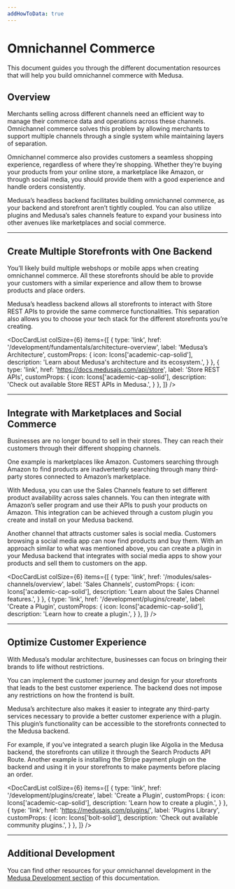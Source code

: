 ```yaml
---
addHowToData: true
---
```



# Omnichannel Commerce

This document guides you through the different documentation resources that will help you build omnichannel commerce with Medusa.

## Overview

Merchants selling across different channels need an efficient way to manage their commerce data and operations across these channels. Omnichannel commerce solves this problem by allowing merchants to support multiple channels through a single system while maintaining layers of separation.

Omnichannel commerce also provides customers a seamless shopping experience, regardless of where they’re shopping. Whether they’re buying your products from your online store, a marketplace like Amazon, or through social media, you should provide them with a good experience and handle orders consistently.

Medusa’s headless backend facilitates building omnichannel commerce, as your backend and storefront aren’t tightly coupled. You can also utilize plugins and Medusa’s sales channels feature to expand your business into other avenues like marketplaces and social commerce.

---

## Create Multiple Storefronts with One Backend

You’ll likely build multiple webshops or mobile apps when creating omnichannel commerce. All these storefronts should be able to provide your customers with a similar experience and allow them to browse products and place orders.

Medusa’s headless backend allows all storefronts to interact with Store REST APIs to provide the same commerce functionalities. This separation also allows you to choose your tech stack for the different storefronts you’re creating.

<DocCardList colSize={6} items={[
  {
    type: 'link',
    href: '/development/fundamentals/architecture-overview',
    label: 'Medusa’s Architecture',
    customProps: {
      icon: Icons['academic-cap-solid'],
      description: 'Learn about Medusa\'s architecture and its ecosystem.',
    }
  },
  {
    type: 'link',
    href: 'https://docs.medusajs.com/api/store',
    label: 'Store REST APIs',
    customProps: {
      icon: Icons['academic-cap-solid'],
      description: 'Check out available Store REST APIs in Medusa.',
    }
  },
]} />

---

## Integrate with Marketplaces and Social Commerce

Businesses are no longer bound to sell in their stores. They can reach their customers through their different shopping channels.

One example is marketplaces like Amazon. Customers searching through Amazon to find products are inadvertently searching through many third-party stores connected to Amazon’s marketplace.

With Medusa, you can use the Sales Channels feature to set different product availability across sales channels. You can then integrate with Amazon’s seller program and use their APIs to push your products on Amazon. This integration can be achieved through a custom plugin you create and install on your Medusa backend.

Another channel that attracts customer sales is social media. Customers browsing a social media app can now find products and buy them. With an approach similar to what was mentioned above, you can create a plugin in your Medusa backend that integrates with social media apps to show your products and sell them to customers on the app.

<DocCardList colSize={6} items={[
  {
    type: 'link',
    href: '/modules/sales-channels/overview',
    label: 'Sales Channels',
    customProps: {
      icon: Icons['academic-cap-solid'],
      description: 'Learn about the Sales Channel features.',
    }
  },
  {
    type: 'link',
    href: '/development/plugins/create',
    label: 'Create a Plugin',
    customProps: {
      icon: Icons['academic-cap-solid'],
      description: 'Learn how to create a plugin.',
    }
  },
]} />

---

## Optimize Customer Experience

With Medusa’s modular architecture, businesses can focus on bringing their brands to life without restrictions.

You can implement the customer journey and design for your storefronts that leads to the best customer experience. The backend does not impose any restrictions on how the frontend is built.

Medusa’s architecture also makes it easier to integrate any third-party services necessary to provide a better customer experience with a plugin. This plugin’s functionality can be accessible to the storefronts connected to the Medusa backend.

For example, if you’ve integrated a search plugin like Algolia in the Medusa backend, the storefronts can utilize it through the Search Products API Route. Another example is installing the Stripe payment plugin on the backend and using it in your storefronts to make payments before placing an order.

<DocCardList colSize={6} items={[
  {
    type: 'link',
    href: '/development/plugins/create',
    label: 'Create a Plugin',
    customProps: {
      icon: Icons['academic-cap-solid'],
      description: 'Learn how to create a plugin.',
    }
  },
  {
    type: 'link',
    href: 'https://medusajs.com/plugins/',
    label: 'Plugins Library',
    customProps: {
      icon: Icons['bolt-solid'],
      description: 'Check out available community plugins.',
    }
  },
]} />

---

## Additional Development

You can find other resources for your omnichannel development in the [Medusa Development section](../development/overview.mdx) of this documentation.
